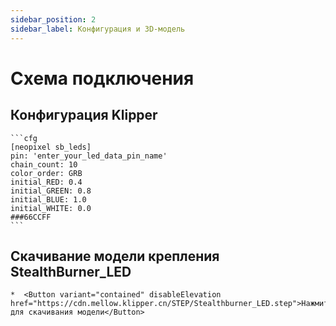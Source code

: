 ```yaml
---
sidebar_position: 2
sidebar_label: Конфигурация и 3D-модель
---
```




# Схема подключения

## Конфигурация Klipper

    ```cfg
    [neopixel sb_leds]
    pin: 'enter_your_led_data_pin_name'
    chain_count: 10
    color_order: GRB
    initial_RED: 0.4
    initial_GREEN: 0.8
    initial_BLUE: 1.0
    initial_WHITE: 0.0
    ###66CCFF
    ```

## Скачивание модели крепления StealthBurner_LED

    *  <Button variant="contained" disableElevation href="https://cdn.mellow.klipper.cn/STEP/Stealthburner_LED.step">Нажмите для скачивания модели</Button>

